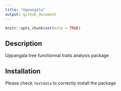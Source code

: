 ```yaml
---
title: "Uppangala"
output: github_document
---
```


```r
knitr::opts_chunk$set(echo = TRUE)
```

## Description

Uppangala tree functionnal traits analysis package

## Installation

Please check `?extdata` to correctly install the package
